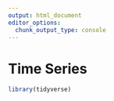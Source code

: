 ```yaml
---
output: html_document
editor_options: 
  chunk_output_type: console
---
```

# Time Series

```r
library(tidyverse)
```
